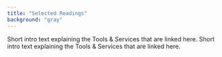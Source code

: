 ```yaml
---
title: "Selected Readings"
background: "gray"
---
```




Short intro text explaining the Tools & Services that are linked here. Short intro text explaining the Tools & Services that are linked here.

<CardGroup cols="3">
    <Card
        type="paper"
        title="Recommendation on Open Educational Resources (OER)"
        author="UNESCO (2019)"
        description="UNESCO Publishing"
        href="https://unesdoc.unesco.org/ark:/48223/pf0000370936?posInSet=4&queryId=88445af7-d80d-4d99-ba91-57339f32521d"
    />
    <Card
        type="paper"
        author="Havemann, L., Atenas, J., Neumann, J. (2020)"
        title="The Open Education policy registry: An open benchlearning tool. Open Education Policy Working Papers, (1)"
        href="http://dx.doi.org/10.5281/zenodo.3738417"
    />
    <Card
        type="paper"
        author="Atenas, J. and Havemann, L. (2019)"
        title="On the trail of Open Education Policy Co-creation"
        href="http://dx.doi.org/10.5281/zenodo.2654899"
    />
    <Card
        type="paper"
        author="Miao, F., Mishra, S., Orr, D., & Janssen, B. (2019)"
        title="Guidelines on the development of open educational resources policies. UNESCO Publishing"
        href="https://unesdoc.unesco.org/ark:/48223/pf0000371129"
    />
    <Card
        type="paper"
        author="Atenas, J., Havemann, L., Nascimbeni, F., Villar-Onrubia, D., & Orlic, D. (2019)"
        title="Fostering Openness in Education: Considerations for Sustainable Policy-Making. Open Praxis, 11(2), 167-183"
        href="http://dx.doi.org/10.5944/openpraxis.11.2.947"
    />
    <Card
        type="paper"
        author="OpenMed (2018)"
        title="Recommendations from OpenMed to University leaders and policy makers for opening up Higher Education in the South-Mediterranean by 2030."
        description="UNIMED. Rome"
        href="https://openmedproject.eu/recommendations/"
    />
    <Card
        type="paper"
        author="Inamorato dos Santos, A., Nascimbeni, F., Bacsich, P., Atenas, J., Aceto, S. Burgos, D., Punie, Y. (2017)"
        title="Policy Approaches to Open Education – Case Studies from 28 EU Member States (OpenEdu Policies)"
        href="http://doi.org/doi:10.2760/283135"
    />
    <Card
        type="paper"
        author="Amiel, T., da Cruz Duran, M. R., & da Costa, C. J. (2017)"
        title="Construindo Políticas de Abertura a partir dos Recursos Educacionais Abertos: Uma Análise do Sistema Universidade Aberta do Brasil Building Open Policy through Open Educational Resources: An analysis of the Open University of Brazil System"
        description="Revista Latinoamericana de Tecnología Educativa, 16(2), 161–176"
        href="http://doi.org/http://dx.medra.org/10.17398/1695-288X.16.2.161"
    />
    <Card
        type="paper"
        author="Inamorato dos Santos, A., Punie, Y., & Castaño Muñoz, J. (2016)"
        title="Opening up Education: A Support Framework for Higher Education Institutions. JRC - EUR - Scientific and Technical Research Reports"
        href="http://doi.org/10.2791/293408"
    />
    <Card
        type="paper"
        author="Gondol, J., & Allen, N. (2015)"
        title="Open government partnership as a platform for advancing open education policy"
        description="Open Praxis, 7(3), 273–280"
        href="http://dx.doi.org/10.5944/openpraxis.7.3.214"
    />
    <Card
        type="paper"
        author="Bell, L., & Stevenson, H. (2006)"
        title="Education policy: process, themes and impact"
        description="London: Routledge"
        href="http://eprints.lincoln.ac.uk/1851/1/Ed_Policy_book_proofs.pdf"
    />
    <Card
        type="paper"
        author="Haddad, W., & Demsky, T. (1995)"
        title="Education policy-planning process: an applied framework"
        description="UNESCO: International Institute for Educational Planning"
        href="http://www.unesco.org/education/pdf/11_200.pdf"
    />
</CardGroup>
